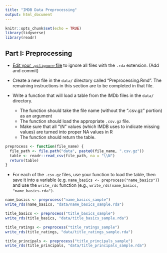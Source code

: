 ```yaml
---
title: "IMDB Data Preprocessing"
output: html_document
---
```


```r
knitr::opts_chunk$set(echo = TRUE)
library(tidyverse)
library(readr)
```

## Part I: Preprocessing

* [Edit your `.gitignore` file](https://docs.github.com/en/get-started/getting-started-with-git/ignoring-files) to ignore all files with the `.rda` extension. (Add and commit)

* Create a new file in the `data/` directory called "Preprocessing.Rmd". The remaining instructions in this section are to be completed in that file.

* Write a function that will load a table from the IMDb files in the `data/` directory.
  * The function should take the file name (without the ".csv.gz" portion) as an argument
  * The function should load the appropriate `.csv.gz` file.
  * Make sure that all "\\N" values (which IMDB uses to indicate missing values) are turned into proper NA values in R
  * The function should return the table.

```r
preprocess <- function(file_name) {
  file_path <- file.path("data", paste0(file_name, ".csv.gz"))
  table <- readr::read_csv(file_path, na = "\\N")
  return(table)
}
```


* For each of the `.csv.gz` files, use your function to load the table, then save it into a variable (e.g. `name_basics <- preprocess("name_basics")`) and use the `write_rds` function (e.g., `write_rds(name_basics, "name_basics.rda")`.

```r
name_basics <- preprocess("name_basics_sample")
write_rds(name_basics, "data/name_basics_sample.rda")

title_basics <- preprocess("title_basics_sample")
write_rds(title_basics, "data/title_basics_sample.rda")

title_ratings <- preprocess("title_ratings_sample")
write_rds(title_ratings, "data/title_ratings_sample.rda")

title_principals <- preprocess("title_principals_sample")
write_rds(title_principals, "data/title_principals_sample.rda")
```
